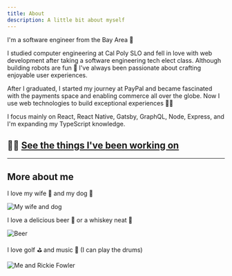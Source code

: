 ```yaml
---
title: About
description: A little bit about myself
---
```



<Heading />

I'm a software engineer from the Bay Area 🌉

I studied computer engineering at Cal Poly SLO and fell in love with web
development after taking a software engineering tech elect class. Although
building robots are fun 🤖 I've always been passionate about crafting enjoyable
user experiences.

After I graduated, I started my journey at PayPal and became fascinated with the
payments space and enabling commerce all over the globe. Now I use web
technologies to build exceptional experiences 👨‍💻

I focus mainly on React, React Native, Gatsby, GraphQL, Node, Express, and I'm
expanding my TypeScript knowledge.

## 👨‍💻 [**See the things I've been working on**](/projects)

---

## More about me

I love my wife 💁 and my dog 🐶

![My wife and dog](../images/us.jpg)

I love a delicious beer 🍺 or a whiskey neat 🥃

![Beer](../images/beer.jpg)

I love golf ⛳ and music 🥁 (I can play the drums)

![Me and Rickie Fowler](../images/rickie.jpg)
